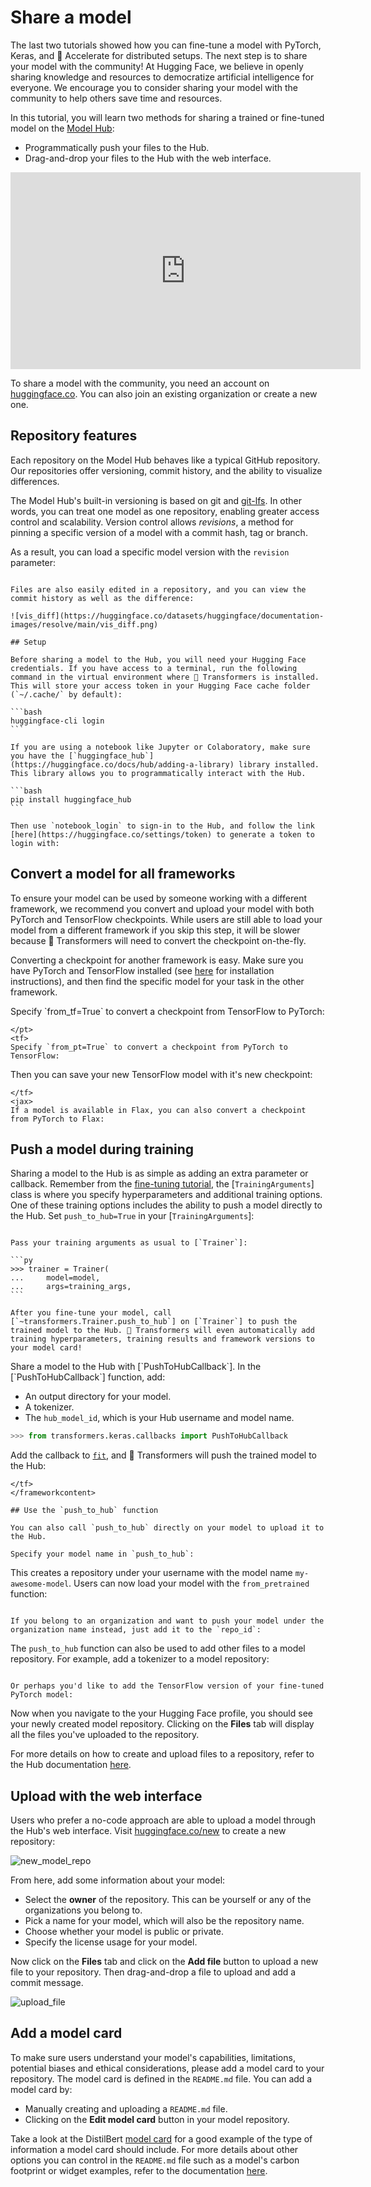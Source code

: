 <!--Copyright 2022 The HuggingFace Team. All rights reserved.

Licensed under the Apache License, Version 2.0 (the "License"); you may not use this file except in compliance with
the License. You may obtain a copy of the License at

http://www.apache.org/licenses/LICENSE-2.0

Unless required by applicable law or agreed to in writing, software distributed under the License is distributed on
an "AS IS" BASIS, WITHOUT WARRANTIES OR CONDITIONS OF ANY KIND, either express or implied. See the License for the
specific language governing permissions and limitations under the License.
-->

# Share a model

The last two tutorials showed how you can fine-tune a model with PyTorch, Keras, and 🤗 Accelerate for distributed setups. The next step is to share your model with the community! At Hugging Face, we believe in openly sharing knowledge and resources to democratize artificial intelligence for everyone. We encourage you to consider sharing your model with the community to help others save time and resources.

In this tutorial, you will learn two methods for sharing a trained or fine-tuned model on the [Model Hub](https://huggingface.co/models):

- Programmatically push your files to the Hub.
- Drag-and-drop your files to the Hub with the web interface.

<iframe width="560" height="315" src="https://www.youtube.com/embed/XvSGPZFEjDY" title="YouTube video player"
frameborder="0" allow="accelerometer; autoplay; clipboard-write; encrypted-media; gyroscope;
picture-in-picture" allowfullscreen></iframe>

<Tip>

To share a model with the community, you need an account on [huggingface.co](https://huggingface.co/join). You can also join an existing organization or create a new one.

</Tip>

## Repository features

Each repository on the Model Hub behaves like a typical GitHub repository. Our repositories offer versioning, commit history, and the ability to visualize differences.

The Model Hub's built-in versioning is based on git and [git-lfs](https://git-lfs.github.com/). In other words, you can treat one model as one repository, enabling greater access control and scalability. Version control allows *revisions*, a method for pinning a specific version of a model with a commit hash, tag or branch.

As a result, you can load a specific model version with the `revision` parameter:

``````

Files are also easily edited in a repository, and you can view the commit history as well as the difference:

![vis_diff](https://huggingface.co/datasets/huggingface/documentation-images/resolve/main/vis_diff.png)

## Setup

Before sharing a model to the Hub, you will need your Hugging Face credentials. If you have access to a terminal, run the following command in the virtual environment where 🤗 Transformers is installed. This will store your access token in your Hugging Face cache folder (`~/.cache/` by default):

```bash
huggingface-cli login
```

If you are using a notebook like Jupyter or Colaboratory, make sure you have the [`huggingface_hub`](https://huggingface.co/docs/hub/adding-a-library) library installed. This library allows you to programmatically interact with the Hub.

```bash
pip install huggingface_hub
```

Then use `notebook_login` to sign-in to the Hub, and follow the link [here](https://huggingface.co/settings/token) to generate a token to login with:

``````

## Convert a model for all frameworks

To ensure your model can be used by someone working with a different framework, we recommend you convert and upload your model with both PyTorch and TensorFlow checkpoints. While users are still able to load your model from a different framework if you skip this step, it will be slower because 🤗 Transformers will need to convert the checkpoint on-the-fly.

Converting a checkpoint for another framework is easy. Make sure you have PyTorch and TensorFlow installed (see [here](installation) for installation instructions), and then find the specific model for your task in the other framework. 

<frameworkcontent>
<pt>
Specify `from_tf=True` to convert a checkpoint from TensorFlow to PyTorch:

``````
</pt>
<tf>
Specify `from_pt=True` to convert a checkpoint from PyTorch to TensorFlow:

``````

Then you can save your new TensorFlow model with it's new checkpoint:

``````
</tf>
<jax>
If a model is available in Flax, you can also convert a checkpoint from PyTorch to Flax:

``````
</jax>
</frameworkcontent>

## Push a model during training

<frameworkcontent>
<pt>
<Youtube id="Z1-XMy-GNLQ"/>

Sharing a model to the Hub is as simple as adding an extra parameter or callback. Remember from the [fine-tuning tutorial](training), the [`TrainingArguments`] class is where you specify hyperparameters and additional training options. One of these training options includes the ability to push a model directly to the Hub. Set `push_to_hub=True` in your [`TrainingArguments`]:

``````

Pass your training arguments as usual to [`Trainer`]:

```py
>>> trainer = Trainer(
...     model=model,
...     args=training_args,
```

After you fine-tune your model, call [`~transformers.Trainer.push_to_hub`] on [`Trainer`] to push the trained model to the Hub. 🤗 Transformers will even automatically add training hyperparameters, training results and framework versions to your model card!

``````
</pt>
<tf>
Share a model to the Hub with [`PushToHubCallback`]. In the [`PushToHubCallback`] function, add:

- An output directory for your model.
- A tokenizer.
- The `hub_model_id`, which is your Hub username and model name.

```py
>>> from transformers.keras.callbacks import PushToHubCallback
```

Add the callback to [`fit`](https://keras.io/api/models/model_training_apis/), and 🤗 Transformers will push the trained model to the Hub:

``````
</tf>
</frameworkcontent>

## Use the `push_to_hub` function

You can also call `push_to_hub` directly on your model to upload it to the Hub.

Specify your model name in `push_to_hub`:

``````

This creates a repository under your username with the model name `my-awesome-model`. Users can now load your model with the `from_pretrained` function:

``````

If you belong to an organization and want to push your model under the organization name instead, just add it to the `repo_id`:

``````

The `push_to_hub` function can also be used to add other files to a model repository. For example, add a tokenizer to a model repository:

``````

Or perhaps you'd like to add the TensorFlow version of your fine-tuned PyTorch model:

``````

Now when you navigate to the your Hugging Face profile, you should see your newly created model repository. Clicking on the **Files** tab will display all the files you've uploaded to the repository.

For more details on how to create and upload files to a repository, refer to the Hub documentation [here](https://huggingface.co/docs/hub/how-to-upstream).

## Upload with the web interface

Users who prefer a no-code approach are able to upload a model through the Hub's web interface. Visit [huggingface.co/new](https://huggingface.co/new) to create a new repository:

![new_model_repo](https://huggingface.co/datasets/huggingface/documentation-images/resolve/main/new_model_repo.png)

From here, add some information about your model:

- Select the **owner** of the repository. This can be yourself or any of the organizations you belong to.
- Pick a name for your model, which will also be the repository name.
- Choose whether your model is public or private.
- Specify the license usage for your model.

Now click on the **Files** tab and click on the **Add file** button to upload a new file to your repository. Then drag-and-drop a file to upload and add a commit message.

![upload_file](https://huggingface.co/datasets/huggingface/documentation-images/resolve/main/upload_file.png)

## Add a model card

To make sure users understand your model's capabilities, limitations, potential biases and ethical considerations, please add a model card to your repository. The model card is defined in the `README.md` file. You can add a model card by:

* Manually creating and uploading a `README.md` file.
* Clicking on the **Edit model card** button in your model repository.

Take a look at the DistilBert [model card](https://huggingface.co/distilbert-base-uncased) for a good example of the type of information a model card should include. For more details about other options you can control in the `README.md` file such as a model's carbon footprint or widget examples, refer to the documentation [here](https://huggingface.co/docs/hub/models-cards).
